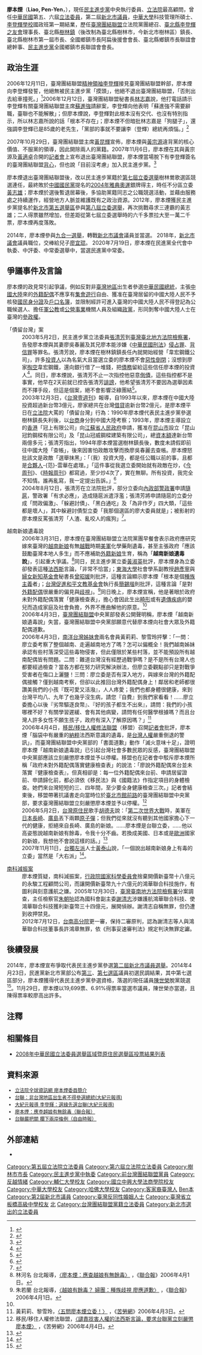 {{Citation style|time=2017-02-10+00:00}}
{{Infobox_officeholder
| name = 廖本煙<br/><small>Liao, Pen-Yen</small><ref>{{cite news |title=立法院 -廖本煙委員 |url=https://www.ly.gov.tw/Pages/List.aspx?nodeid=1493 |accessdate=2020-01-31 |work=立法院 |archive-date=2022-03-08 |archive-url=https://web.archive.org/web/20220308062118/https://www.ly.gov.tw/Pages/List.aspx?nodeid=1493 }}</ref>
| image name =廖本煙委員.jpg
| width = 
| order =[[File:Flag_of_New_Taipei_City.svg|27px]][[新北市議會|新北市議會]]第2屆[[新北市議員|市議員]]
| term_start = 2014年12月25日
| term_end = 2018年12月25日
| constituency = 新北市第七選區<br>（[[樹林區|樹林區]]、[[鶯歌區|鶯歌區]]、[[三峽區|三峽區]]、[[土城區|土城區]]）
|order1= {{ROC}}第5-6屆[[立法委員|立法委員]][[File:ROC_Legislative_Yuan_Seal.svg|20px]]
| term_start1= 2002年2月1日
| term_end1= 2008年1月31日
|1blankname1=立法院院長
|1namedata1=[[王金平|王金平]]
|constituency1=台北縣第一選舉區（第5-6屆）
|majority1=35606(7.15%) (第五屆)<br>32204(7.46%) (第六屆)
|order2= [[樹林市|樹林市]]第1任[[樹林區|市長]]
| term_start2= 1999年10月4日
| term_end2= 2002年1月31日
| predecessor2 = 首任
| successor2 = [[彭員華|彭員華]]
|order3= [[樹林鎮|樹林鎮]]第12-13任[[樹林區|鎮長]]
| term_start3= 1994年3月1日
| term_end3= 1999年10月3日
| predecessor3 = [[劉寬明|劉寬明]]
| successor3 = 末任
| period = 
| sex = 男 
| Native place = [[臺灣|臺灣]][[桃園市|桃園縣]]（今桃園市）
| nationality = {{ROC}}
| date of birth ={{Birth date and age|1956|9|26}}
| party = {{Dpp}}（？－2001年）、（2007年－）
| otherparty = {{Tsu}}<small>（2001年－2007年）
| place of birth = {{TWN}}
| spouse = 廖吳春麗<ref name="台聯立委兩億債留台灣" />
| children = 長子：[[廖宜信|廖宜信]]<ref name="台聯立委兩億債留台灣" />
次子：[[廖宜琨|廖宜琨]]<ref name="台聯立委兩億債留台灣" />
| educate = 
*臺灣省立板橋高中（今[[新北市立板橋高級中學|新北市立板橋高級中學]]）
*[[輔仁大學|輔仁大學]]企業管理學士
*[[中華大學|中華大學]]科技管理所碩士
*[[國立臺北大學|國立臺北大學]]土地開發進修班
*美國哈佛大學政經領袖班
*[[國立中興大學法商學院|國立中興大學法商學院]]（今[[國立臺北大學|國立臺北大學]]）公共行政班
*[[李登輝學校|李登輝學校]]國政班第一期結業
| past = 
*臺北縣樹林鎮鎮長
*臺北縣樹林市第1任市長
*臺北縣鄉鎮市長聯誼會總幹事
*民主進步黨全國鄉鎮市長聯誼會會長
*全國鄉鎮市長阿扁後援會會長
*[[蘇貞昌|蘇貞昌]]參選臺北縣長樹林競選總部執行總幹事
*臺北縣[[李登輝之友會|李登輝之友會]]理事長
*立法院（第五屆）委員<br><span style="color: blue;">（2002年2月1日－2005年1月31日）</span>
*立法院（第六屆）委員<br><span style="color: blue;">（2005年2月1日-2008年1月31日）</span>
*新北市議會（第二屆）議員<br><span style="color: blue;">（2014年12月25日-2018年12月24日）</span>
*民主進步黨中央執行委員<br><span style="color: blue;">（2020年7月19日-）</span>
}}
'''廖本煙'''（'''Liao, Pen-Yen'''，{{bd|1956年|9月26日|catIdx=L廖}}），現任[[民主進步黨|民主進步黨]]中央執行委員、[[立法院|立法院]]最高顧問，曾任[[中華民國|中華民國]]第五、六屆[[立法委員|立法委員]]，第二屆[[新北市議員|新北市議員]]，[[中華大學|中華大學]]科技管理所碩士、[[李登輝學校|李登輝學校]]國政班第一期結業，歷任[[臺灣團結聯盟|臺灣團結聯盟]]立法院黨團總召、[[新北市|臺北縣]][[李登輝之友會|李登輝之友會]]理事長、臺北縣[[樹林區|樹林鎮]]（後改制為臺北縣樹林市，今新北市樹林區）鎮長、臺北縣樹林市第一屆市長、全國鄉鎮市長阿扁後援會會長、臺北縣鄉鎮市長聯誼會總幹事、[[民主進步黨|民主進步黨]]全國鄉鎮市長聯誼會會長。

==政治生涯==

2006年12月11日，臺灣團結聯盟[[精神領袖|精神領袖]][[李登輝|李登輝]]接見臺灣團結聯盟幹部，廖本煙向李登輝發誓，他絕無被民主進步黨「摸頭」，他絕不退出臺灣團結聯盟，「否則出去給車撞死。」<ref>{{cite news|author=張麗娜、吳家翔|publisher=[[台灣蘋果日報|台灣蘋果日報]]|url=http://www.appledaily.com.tw/appledaily/article/headline/20061213/3102818|title=廖本煙：退黨願被車撞死|date=2006-12-13|accessdate=2013-04-13|archive-date=2017-02-07|archive-url=https://web.archive.org/web/20170207112748/http://www.appledaily.com.tw/appledaily/article/headline/20061213/3102818/}}</ref>2006年12月12日，臺灣團結聯盟秘書長[[林志嘉|林志嘉]]說，他打電話請示李登輝有關臺灣團結聯盟主席[[蘇進強|蘇進強]]請辭案，李登輝向他表明「蘇進強不需要辭職，臺聯也不能解散」；但廖本煙說，李登輝對此根本沒有交代、也沒有特別指示，所以林志嘉所說的話「根本不存在」；廖本煙不但暗批林志嘉是「狗腿子」，還強調李登輝已是85歲的老先生，「黨部的事就不要讓李（登輝）總統再煩惱。」<ref>{{cite news|author=楊昇儒|publisher=[[聯合晚報|聯合晚報]]|url=|title=台聯嚴重內訌 廖本煙：黨部的事別讓李再煩惱|date=2006-12-12}}</ref>

2007年10月29日，臺灣團結聯盟主席[[黃昆輝|黃昆輝]]宣佈，廖本煙與[[黃宗源|黃宗源]]違背黨的核心價值、不服黨的領導，因此開除兩人的黨籍。2007年11月6日，廖本煙在其與黃宗源及[[黃適卓|黃適卓]]合開的[[記者會|記者會]]上宣布退出臺灣團結聯盟，廖本煙當場脫下有李登輝簽名的臺灣團結聯盟[[背心|背心]]，但也說「目前沒考慮」加入民主進步黨。<ref>{{cite news|author=張麗娜、蘇聖怡|publisher=台灣蘋果日報|url=http://www.appledaily.com.tw/appledaily/article/headline/20071107/3970873|title=黃適卓：紅衫軍助台聯毀綠|date=2007-11-07}}</ref>

廖本煙退出臺灣團結聯盟後，改以民主進步黨籍於[[2008年中華民國立法委員選舉|第七屆立委選舉]]樹林鶯歌選區競選連任，最終敗於[[中國國民黨|中國國民黨]]提名的[[2004年夏季奧林匹克運動會|2004年雅典奧運]]銀牌得主，時任不分區立委[[黃志雄|黃志雄]]；廖本煙於選後暫退居幕後，多協助黨籍同志之公職競選活動，並藉由服務處之持續運作，經營地方人脈並維護既有之政治資源。2012年，廖本煙獲民主進步黨提名於[[新北市第五選舉區|新北市第五選舉區]]參與[[2012年中華民國立法委員選舉|第八屆立委選舉]]，再次挑戰尋求三連霸的黃志雄；二人得票雖然增加，但差距從第七屆立委選舉時的六千多票拉大至一萬二千票，廖本煙再度落敗。

2014年，廖本煙參與[[九合一選舉|九合一選舉]]，轉戰[[新北市議會|新北市議會]]議員並當選。
2018年，[[新北市議會|新北市議會]]議員職位，交棒給兒子[[廖宜琨|廖宜琨]]。
2020年7月19日，廖本煙在民進黨全代會中執委、中評委、中常委選舉中，當選民進黨中常委。

==爭議事件及言論==
廖本煙的政見常引起爭議，例如反對非[[臺灣地區|臺灣地區]]出生者參選[[中華民國總統|中華民國總統]]，主張[[中國大陸|中國大陸]]來的[[外籍配偶|外籍配偶]]不應享有[[集會遊行|集會遊行]]自由、獲准在臺灣居留的中國大陸人民不予核發[[國民身分證|國民身分證]]及[[戶口名簿|戶口名簿]]，並限制經許可進入臺灣的中國大陸人民不得登記為公職候選人、擔任[[軍公教|軍公教]]或[[公營事業|公營事業]]機關人員及組織[[政黨|政黨]]，形同剝奪中國大陸人士在臺灣的[[參政權|參政權]]。

;「債留台灣」案
:2003年5月2日，民主進步黨立法委員[[張清芳_(政治人物)|張清芳]]到[[臺灣臺北地方法院檢察署|臺灣臺北地方法院檢察署]]，告發廖本煙與其妻廖吳春麗及其兄廖本能涉嫌《[[中華民國刑法|中華民國刑法]]》[[侵占罪|侵占罪]]、[[背信罪|背信罪]]等罪名。張清芳說，廖本煙在樹林鎮鎮長任內就開始經營「韋宏鋼鐵公司」，許多[[投資人|投資人]]以為名氣大且當選立委的廖本煙不會[[惡性倒閉|惡性倒閉]]；沒想到廖家[[掏空|掏空]]韋宏鋼鐵，還向銀行借了一堆錢，把[[債務|債務]]留給這些信任廖本煙的投資人<ref>{{cite news|author=賴心瑩|publisher=[[台灣蘋果日報|台灣蘋果日報]]|url=http://www.appledaily.com.tw/appledaily/article/headline/20030503/29075|title=張清芳告發廖本煙侵占|date=2003-05-03|accessdate=2015-03-01|archive-date=2017-06-23|archive-url=https://web.archive.org/web/20170623011741/http://www.appledaily.com.tw/appledaily/article/headline/20030503/29075}}</ref>。同日，廖本煙說，張清芳不止一次指控他惡意[[倒債|倒債]]，這些指控都不是事實，他早在2天前就已控告張清芳[[誹謗|誹謗]]，他希望張清芳不要因為選舉因素而不擇手段，但這是個案，絕不會影響泛綠團結<ref>{{cite news|author=王鴻國|publisher=[[中央通訊社|中央通訊社]]|url=|title=廖本煙：張清芳指控非事實 已告他誹謗|date=2003-05-03|accessdate=2015-03-01}}</ref>。
:2003年12月3日，《[[台灣壹週刊|台灣壹週刊]]》報導，自1993年以來，廖本煙在中國大陸投資超過新台幣3億元，廖家總共在台灣[[借貸|借貸]]逾新台幣2億元，是廖本煙平日在[[立法院|立法院]]大罵的「債留台灣」行為：1990年廖本煙代表民主進步黨參選樹林鎮長失利後，以[[台商|台商]]身分到中國大陸考察；1993年，廖本煙主導設立的[[香港|香港]]「冠上有限公司」向[[江蘇省人民政府|江蘇省人民政府]]申請，獲准在[[昆山市|昆山市]]設立「昆山冠鈞鋼樑有限公司」及「昆山冠威鋼樑建築有限公司」，總[[資本額|資本額]]達新台幣兩億多元；張清芳指出，1994年廖本煙當選樹林鎮長後，數度未請假即前往中國大陸「查帳」，後來因害怕政敵攻擊而換廖吳春麗去查帳。廖本煙怒批該文是政敵「選舉抹黑」：「（我）投資大陸，都是任公職以前的事，且都是[[合夥人|合夥人]]-{范}-雲華在處理。」「這件事從我選立委開始就有政敵在炒，《[[今周刊|今周刊]]》、《[[時報周刊|時報周刊]]》都寫過，至少炒4次了，實在無聊。所有投資，我完全不知情。誰再亂寫，我一定提出告訴。」<ref name="台聯立委兩億債留台灣">{{cite news|author=陳明旺|publisher=台灣蘋果日報|url=http://www.appledaily.com.tw/appledaily/article/headline/20031204/543223/|title=台聯立委兩億債留台灣|date=2003-12-04|accessdate=2014-07-20|archive-date=2016-03-04|archive-url=https://web.archive.org/web/20160304093758/http://www.appledaily.com.tw/appledaily/article/headline/20031204/543223/|dead-url=no}}</ref>
:2004年8月12日，張清芳在立法院批評，部分立委向[[內政部警政署|內政部警政署]]申請[[隨扈|隨扈]]，警政署「有求必應」，造成隨扈派遣浮濫；張清芳將申請隨扈的立委分成「問政偏激」、「躲避討債」、「黑白通吃」及「為非作歹」四大類，「這些都是壞人」，其中躲避討債型立委「我那個選區的廖大委員就是」；被影射的廖本煙反罵張清芳「人渣、亂咬人的瘋狗」<ref>{{cite news|author=李淑華|publisher=台灣蘋果日報|url=http://www.appledaily.com.tw/appledaily/article/headline/20040813/1154603|title=濫派隨扈 27警護24立委|date=2004-08-13|accessdate=2015-03-01|archive-date=2015-09-23|archive-url=https://web.archive.org/web/20150923191627/http://www.appledaily.com.tw/appledaily/article/headline/20040813/1154603}}</ref>。 

;越南新娘遺毒說
:2006年3月31日，廖本煙在臺灣團結聯盟立法院黨團早餐會表示政府應研究嫁來臺灣的[[越南配偶_(臺灣)|越南新娘]]有無[[越戰|越戰]]時期[[美軍|美軍]]化學藥劑遺毒，甚至主張政府「應該鼓勵臺灣本地人多生」而不應補助[[外籍配偶_(台灣)|外籍新娘]]生育，稱為「'''越南新娘遺毒說'''」，引起重大爭議。<ref name="廖本煙：應查越娘有無餘毒">林河名 台北報導，[http://city.udn.com/v1/city/forum/article.jsp?aid=1583593&no=51040&raid=1624389#rep1624389 〈廖本煙：應查越娘有無餘毒〉] {{Wayback|url=http://city.udn.com/v1/city/forum/article.jsp?aid=1583593&no=51040&raid=1624389#rep1624389 |date=20220609112611 }}，《[[聯合報|聯合報]]》2006年4月1日。</ref>同日，民主進步黨立委[[黃淑英|黃淑英]]批評，廖本煙身為立委卻發表這種[[法西斯|法西斯]]言論，「非常不恰當」；[[東海大學_(台灣)|東海大學]]社會學系副教授[[趙彥寧|趙彥寧]]與[[婦女新知基金會|婦女新知基金會]]秘書長[[曾昭媛|曾昭媛]]則批評，這種言論顯示廖本煙「根本是個[[種族主義|種族主義]]者」；[[台灣促進和平文教基金會|台灣促進和平文教基金會]]執行長[[簡錫堦|簡錫堦]]則批評，這種言論「是對[[外籍配偶_(台灣)|外籍配偶]]很嚴重的偏見與[[歧視|歧視]]」。<ref>朱若蘭 台北報導，[http://city.udn.com/v1/city/forum/article.jsp?aid=1583593&no=51040&raid=1624389#rep1624389 〈越娘有餘毒？ 婦團：種族歧視 廖應道歉〉] {{Wayback|url=http://city.udn.com/v1/city/forum/article.jsp?aid=1583593&no=51040&raid=1624389#rep1624389 |date=20220609112611 }}，《[[聯合報|聯合報]]》2006年4月1日。</ref>同日晚上，廖本煙宣稱，他是著眼於政府未對外籍配偶落實「健康檢查表」，擔心會因此生出[[畸形|畸形]]或有[[遺傳疾病|遺傳疾病]]的嬰兒而造成家庭及社會負擔，外界不應曲解他的原意。<ref name="廖本煙：應查越娘有無餘毒" />
:2006年4月3日，[[臺灣團結聯盟|臺灣團結聯盟]]中央黨部發表公開聲明稱，廖本煙「越南新娘遺毒說」失當，臺灣團結聯盟中央黨部願意代替廖本煙向社會大眾及外籍配偶道歉。
:2006年4月3日，[[南洋台灣姊妹會|南洋台灣姊妹會]]兩名會員黃莉莉、黎雪玲抨擊：「一問：廖立委考察了整個越南、走遍越南地方了嗎？怎可以偏概全！我們越南姊妹承認有些村落深受這些毒物侵害，但此僅限於某些村落，並不能預設所有越南配偶皆有問題。二問：難道台灣沒有經歷過戰爭嗎？是不是所有台灣人也都要經過檢查？當各方都在努力研究解決辦法，但廖立委觀點卻只是對戰爭受害者在傷口上灑鹽！三問：廖立委是否有深入地方，與嫁來台灣的外籍配偶接觸？僅到越南考察，但卻以此推回台灣外籍配偶身上！鄰居和老師都很讚美我們的小孩『既可愛又活潑』，人人疼愛；我們也都身體很健康，來到台灣平均八、九年了也幾乎沒生病，請您『自費』到我們家看看！……廖立委擔心以後『劣幣驅逐良幣』、『好的孩子都生不出來』，請問：我們的小孩哪裡不好？有關學習遲緩、會有其他病變，請問有任何醫學根據嗎？而且台灣人許多女性不願生孩子，政府有深入了解原因嗎？」<ref>黃莉莉、黎雪玲，[http://www.coolloud.org.tw/node/63953 〈五問廖本煙立委！〉] {{Wayback|url=http://www.coolloud.org.tw/node/63953 |date=20190503090111 }}，《[[苦勞網|苦勞網]]》2006年4月3日。</ref>
:2006年4月4日，[[移民/移住人權修法聯盟|移民/移住人權修法聯盟]]（移盟）召開[[記者會|記者會]]批評，廖本煙「腦袋中有嚴重的[[納粹|納粹]]法西斯意識的遺毒，是[[台灣人權|台灣人權]]嚴重倒退的警訊」，而臺灣團結聯盟中央黨部的「書面道歉」動作「滅火意味十足」，證明廖本煙「越南新娘遺毒說」已引起台灣社會多數民眾的反感，臺灣團結聯盟中央黨部應該立刻嚴懲廖本煙並予以停權。移盟也在記者會中駁斥廖本煙所稱「政府未對外籍配偶落實健康檢查表」的說法：「廖說外籍配偶來台並未落實『健康檢查表』，但真相卻是：每一位外籍配偶來台前、申請居留證前、申請歸化前，都必須依《移民法》與《國籍法》作指定項目的身體檢查。她們來台灣短短的三、四年間，至少要全身健康檢查三次。」記者會結束後，移盟帶著抗議書走向當時位於[[臺北市|臺北市]][[館前路|館前路]]的臺灣團結聯盟中央黨部，要求臺灣團結聯盟立刻嚴懲廖本煙並予以停權。<ref>移民/移住人權修法聯盟，[http://www.coolloud.org.tw/node/11882 〈譴責戕害人權的法西斯言論，要求台聯黨立刻嚴懲廖本煙〉] {{Wayback|url=http://www.coolloud.org.tw/node/11882 |date=20190503080031 }}，《苦勞網》2006年4月4日。</ref>
:2006年5月2日，[[台灣原住民|台灣原住民]]歌手[[胡德夫|胡德夫]]說：「[[第二次世界大戰|第二次世界大戰]]時，美軍在[[日本|日本]][[長崎|長崎]]、[[廣島|廣島]]丟下兩顆[[原子彈|原子彈]]；但我們從來就沒有聽到其他國家擔心下一代的健康，拒絕來自長崎、廣島的新娘。……廖本煙是台聯立委，……他以高姿態說越南新娘有餘毒，令我十分不齒。若換成美國、日本或是[[歐洲|歐洲]]國家的新娘，我想他不會說這樣的話。」<ref>{{cite news|author=胡德夫、林麗雪|publisher=[[台灣蘋果日報|台灣蘋果日報]]|url=http://www.appledaily.com.tw/appledaily/article/headline/20060502/2578421|title=不齒廖本煙|date=2006-05-02|accessdate=2015-02-15|archive-date=2016-03-09|archive-url=https://web.archive.org/web/20160309181829/http://www.appledaily.com.tw/appledaily/article/headline/20060502/2578421/}}</ref>
:2007年11月11日，[[台獨左派|台獨左派]]人士[[黃泰山|黃泰山]]說，「一個說出越南新娘身上有毒的立委」當然是「大右派」<ref>{{Cite web|url=http://www.coolloud.org.tw/node/11202|author=黃泰山|language=zh-tw|title=向弱勢靠攏 台聯早該清黨了|publisher=[[中國時報|中國時報]]|date=2007-11-11|accessdate=2015-03-29|quote=當初跟隨李登輝創立台聯的人，原本跟「中間偏左」一點也沾不上邊；他們在政治光譜上，只能歸類為右派或極右派的民族主義者。試想想：一個說出越南新娘身上有毒的立委，不說他大右派，還能說是什麼？|archive-date=2020-02-06|archive-url=https://web.archive.org/web/20200206070538/https://www.coolloud.org.tw/node/11202}}</ref>。

;[[南科減振案|南科減振案]]
:廖本煙質疑，南科減振案，[[行政院國家科學委員會|行政院國家科學委員會]]捨棄開價新臺幣十八億元的永駿工程顧問公司，而讓開價新臺幣九十六億元的鴻華聯合科技施作，有圖利與刻意護航之嫌。2005年12月30日，[[臺灣臺南地方法院檢察署|臺灣臺南地方法院檢察署]]分案調查，主任檢察官[[朱朝喨|朱朝喨]]認為國科會副主委[[謝清志|謝清志]]涉嫌護航鴻華聯合科技、使鴻華聯合科技獲利新臺幣三十四億元，展開偵辦。謝清志自稱無罪，但仍遭到收押禁見。
:2012年7月12日，[[台南高分院|台南高分院]]更一審，保持二審原判，認為謝清志等人與鴻華聯合科技董事長許鴻章無罪，依《刑事妥速審判法》規定判決無罪定讞。

==後續發展==
2014年，廖本煙宣布爭取代表民主進步黨參選[[2014年中華民國直轄市議員及縣市議員選舉|第二屆新北市議員選舉]]。2014年4月23日，民進黨新北市黨部公布[[新北市第三選舉區|第三]]、[[新北市第七選舉區|第七選區]]議員初選民調結果，其中第七選區部分，廖本煙獲得代表民主進步黨參選資格，落選的現任議員[[陳世榮_(議員)|陳世榮]]脫黨競選<ref>{{Cite web|url=http://www.chinatimes.com/newspapers/20140424001803-260107|author=葉德正、謝文瑄、林金池|language=zh-tw|title=綠營第7選區提名 廖本煙擠下陳世榮|publisher=中國時報|date=2014-04-23|accessdate=2014-07-20|archive-date=2019-05-02|archive-url=https://web.archive.org/web/20190502225210/https://www.chinatimes.com/newspapers/20140424001803-260107}}</ref>。11月29日，廖本煙以19,699票、6.91%得票率當選市議員，陳世榮亦當選，且陳得票率較廖高出許多。

==注釋==
<div class="references-small">
<references />
</div>

==相關條目==
*[[2008年中華民國立法委員選舉區域暨原住民選舉區投票結果列表|2008年中華民國立法委員選舉區域暨原住民選舉區投票結果列表]]

==資料來源==
<div style="font-size: 90%">
*[http://www.ly.gov.tw/ly/01_introduce/0103_leg/leg_main/leg_ver01_01.jsp?ItemNO=01030100&lgno=00175&stage=6 立法院全球資訊網 廖本煙委員簡介 ] {{Wayback|url=http://www.ly.gov.tw/ly/01_introduce/0103_leg/leg_main/leg_ver01_01.jsp?ItemNO=01030100&lgno=00175&stage=6 |date=20080305013845 }}
*[http://www.epochtimes.com/b5/2/2/6/n169076.htm 台聯：非台灣地區出生者不得參選總統(大紀元報導)] {{Wayback|url=http://www.epochtimes.com/b5/2/2/6/n169076.htm |date=20190502043320 }}
*[http://dajiyuan.com/b5/4/12/6/n738380.htm 大紀元報導 李登輝：選綠先選台聯(大紀元報導)] {{Wayback|url=http://dajiyuan.com/b5/4/12/6/n738380.htm |date=20050125121042 }}
*[http://city.udn.com/v1/city/forum/article.jsp?aid=1583593&no=51040&raid=1624389#rep1624389 廖本煙：應查越娘有無餘毒（聯合報）] {{Wayback|url=http://city.udn.com/v1/city/forum/article.jsp?aid=1583593&no=51040&raid=1624389#rep1624389 |date=20220609112611 }}
*[https://web.archive.org/web/20060208104526/http://www.libertytimes.com.tw/2003/new/oct/2/today-t1.htm 台聯嚴把關 攔下兩岸條例（自由時報）]

</div>

==外部連結==
*{{Facebook|stan.liao926}}

{{第2屆新北市議員}}
{{DEFAULTSORT:Liao廖}}
{{Portal bar|台灣|政治|人物}}
[[Category:第五屆立法院立法委員|Category:第五屆立法院立法委員]]
[[Category:第六屆立法院立法委員|Category:第六屆立法院立法委員]]
[[Category:樹林市市長|Category:樹林市市長]]
[[Category:民主進步黨中執委|Category:民主進步黨中執委]]
[[Category:前台灣團結聯盟黨員|Category:前台灣團結聯盟黨員]]
[[Category:反越情緒|Category:反越情緒]]
[[Category:輔仁大學校友|Category:輔仁大學校友]]
[[Category:國立中興大學法商學院校友|Category:國立中興大學法商學院校友]]
[[Category:中華大學校友|Category:中華大學校友]]
[[Category:哈佛大學校友|Category:哈佛大學校友]]
[[Category:客家裔臺灣人|Category:客家裔臺灣人]]
[[Category:張廖姓|Ben本]]
[[Category:第2屆新北市議員|Category:第2屆新北市議員]]
[[Category:臺灣反同性婚姻人士|Category:臺灣反同性婚姻人士]]
[[Category:臺灣省立板橋高級中學校友|Category:臺灣省立板橋高級中學校友]]
[[Category:民主進步黨籍立法委員|北]]
[[Category:台灣團結聯盟黨籍立法委員|Category:台灣團結聯盟黨籍立法委員]]
[[Category:新北市選出的立法委員|Category:新北市選出的立法委員]]